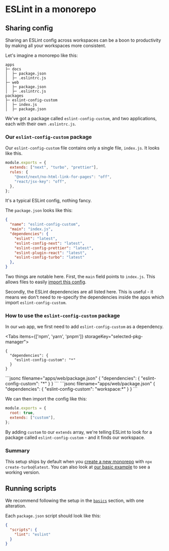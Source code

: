 
# ESLint in a monorepo

## Sharing config

Sharing an ESLint config across workspaces can be a boon to productivity by making all your workspaces more consistent.

Let's imagine a monorepo like this:

```
apps
├─ docs
│  ├─ package.json
│  ├─ .eslintrc.js
├─ web
│  ├─ package.json
│  ├─ .eslintrc.js
packages
├─ eslint-config-custom
│  ├─ index.js
│  ├─ package.json
```

We've got a package called `eslint-config-custom`, and two applications, each with their own `.eslintrc.js`.

### Our `eslint-config-custom` package

Our `eslint-config-custom` file contains only a single file, `index.js`. It looks like this.

```js filename="packages/eslint-config-custom/index.js"
module.exports = {
  extends: ["next", "turbo", "prettier"],
  rules: {
    "@next/next/no-html-link-for-pages": "off",
    "react/jsx-key": "off",
  },
};
```

It's a typical ESLint config, nothing fancy.

The `package.json` looks like this:

```json filename="packages/eslint-config-custom/package.json"
{
  "name": "eslint-config-custom",
  "main": "index.js",
  "dependencies": {
    "eslint": "latest",
    "eslint-config-next": "latest",
    "eslint-config-prettier": "latest",
    "eslint-plugin-react": "latest",
    "eslint-config-turbo": "latest"
  },
}
```

Two things are notable here. First, the `main` field points to `index.js`. This allows files to easily [import this config](/docs/handbook/sharing-code/basics#anatomy-of-a-package).

Secondly, the ESLint dependencies are all listed here. This is useful - it means we don't need to re-specify the dependencies inside the apps which import `eslint-config-custom`.

### How to use the `eslint-config-custom` package

In our `web` app, we first need to add `eslint-config-custom` as a dependency.

<Tabs items={['npm', 'yarn', 'pnpm']} storageKey="selected-pkg-manager">
  <Tab>
```jsonc filename="apps/web/package.json"
{
  "dependencies": {
    "eslint-config-custom": "*"
  }
}
```
  </Tab>
  <Tab>
```jsonc filename="apps/web/package.json"
{
  "dependencies": {
    "eslint-config-custom": "*"
  }
}
```
  </Tab>
  <Tab>
```jsonc filename="apps/web/package.json"
{
  "dependencies": {
    "eslint-config-custom": "workspace:*"
  }
}
```
  </Tab>
</Tabs>

We can then import the config like this:

```js filename="apps/web/.eslintrc.js"
module.exports = {
  root: true,
  extends: ["custom"],
};
```

By adding `custom` to our `extends` array, we're telling ESLint to look for a package called `eslint-config-custom` - and it finds our workspace.

### Summary

This setup ships by default when you [create a new monorepo](/docs/getting-started/create-new) with `npx create-turbo@latest`. You can also look at [our basic example](https://github.com/vercel/turborepo/tree/main/examples/basic) to see a working version.

## Running scripts

We recommend following the setup in the [`basics`](/docs/handbook/linting/basics#running-tasks) section, with one alteration.

Each `package.json` script should look like this:

```json filename="packages/*/package.json"
{
  "scripts": {
    "lint": "eslint"
  }
}
```
